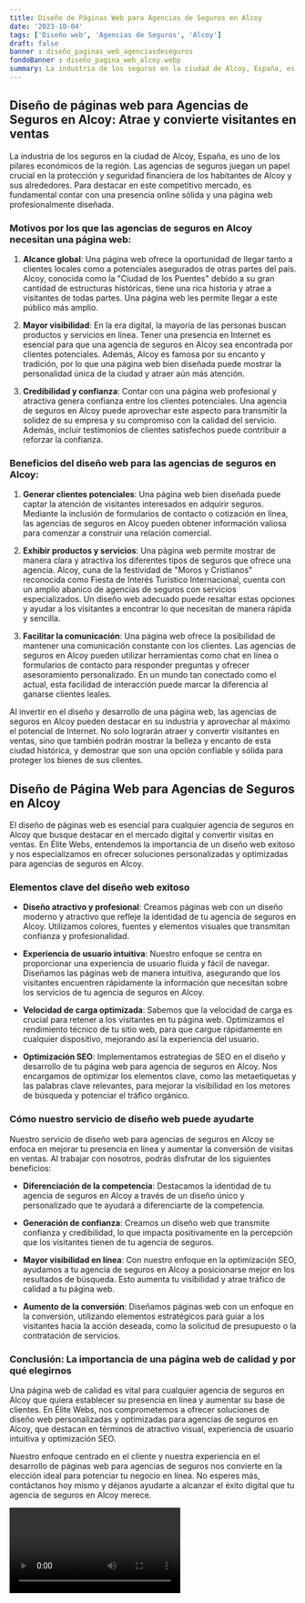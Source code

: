 ```yaml
---
title: Diseño de Páginas Web para Agencias de Seguros en Alcoy
date: '2023-10-04'
tags: ['Diseño web', 'Agencias de Seguros', 'Alcoy']
draft: false
banner : diseño_paginas_web_agenciasdeseguros
fondoBanner : diseño_pagina_web_alcoy.webp
summary: La industria de los seguros en la ciudad de Alcoy, España, es uno de los pilares económicos de la región. Las agencias de seguros juegan un papel crucial en la protección y seguridad financiera de los habitantes de Alcoy y sus alrededores. Para destacar en este competitivo mercado, es fundamental contar con una presencia online sólida y una página web profesionalmente diseñada.
---
```


## Diseño de páginas web para Agencias de Seguros en Alcoy: Atrae y convierte visitantes en ventas

La industria de los seguros en la ciudad de Alcoy, España, es uno de los pilares económicos de la región. Las agencias de seguros juegan un papel crucial en la protección y seguridad financiera de los habitantes de Alcoy y sus alrededores. Para destacar en este competitivo mercado, es fundamental contar con una presencia online sólida y una página web profesionalmente diseñada.

### Motivos por los que las agencias de seguros en Alcoy necesitan una página web:

1. **Alcance global**: Una página web ofrece la oportunidad de llegar tanto a clientes locales como a potenciales asegurados de otras partes del país. Alcoy, conocida como la "Ciudad de los Puentes" debido a su gran cantidad de estructuras históricas, tiene una rica historia y atrae a visitantes de todas partes. Una página web les permite llegar a este público más amplio.

2. **Mayor visibilidad**: En la era digital, la mayoría de las personas buscan productos y servicios en línea. Tener una presencia en Internet es esencial para que una agencia de seguros en Alcoy sea encontrada por clientes potenciales. Además, Alcoy es famosa por su encanto y tradición, por lo que una página web bien diseñada puede mostrar la personalidad única de la ciudad y atraer aún más atención.

3. **Credibilidad y confianza**: Contar con una página web profesional y atractiva genera confianza entre los clientes potenciales. Una agencia de seguros en Alcoy puede aprovechar este aspecto para transmitir la solidez de su empresa y su compromiso con la calidad del servicio. Además, incluir testimonios de clientes satisfechos puede contribuir a reforzar la confianza.

### Beneficios del diseño web para las agencias de seguros en Alcoy:

1. **Generar clientes potenciales**: Una página web bien diseñada puede captar la atención de visitantes interesados en adquirir seguros. Mediante la inclusión de formularios de contacto o cotización en línea, las agencias de seguros en Alcoy pueden obtener información valiosa para comenzar a construir una relación comercial.

2. **Exhibir productos y servicios**: Una página web permite mostrar de manera clara y atractiva los diferentes tipos de seguros que ofrece una agencia. Alcoy, cuna de la festividad de "Moros y Cristianos" reconocida como Fiesta de Interés Turístico Internacional, cuenta con un amplio abanico de agencias de seguros con servicios especializados. Un diseño web adecuado puede resaltar estas opciones y ayudar a los visitantes a encontrar lo que necesitan de manera rápida y sencilla.

3. **Facilitar la comunicación**: Una página web ofrece la posibilidad de mantener una comunicación constante con los clientes. Las agencias de seguros en Alcoy pueden utilizar herramientas como chat en línea o formularios de contacto para responder preguntas y ofrecer asesoramiento personalizado. En un mundo tan conectado como el actual, esta facilidad de interacción puede marcar la diferencia al ganarse clientes leales.

Al invertir en el diseño y desarrollo de una página web, las agencias de seguros en Alcoy pueden destacar en su industria y aprovechar al máximo el potencial de Internet. No solo lograrán atraer y convertir visitantes en ventas, sino que también podrán mostrar la belleza y encanto de esta ciudad histórica, y demostrar que son una opción confiable y sólida para proteger los bienes de sus clientes.

<GifSeo />

<Cta />

## Diseño de Página Web para Agencias de Seguros en Alcoy

El diseño de páginas web es esencial para cualquier agencia de seguros en Alcoy que busque destacar en el mercado digital y convertir visitas en ventas. En Élite Webs, entendemos la importancia de un diseño web exitoso y nos especializamos en ofrecer soluciones personalizadas y optimizadas para agencias de seguros en Alcoy.

### Elementos clave del diseño web exitoso

- **Diseño atractivo y profesional**: Creamos páginas web con un diseño moderno y atractivo que refleje la identidad de tu agencia de seguros en Alcoy. Utilizamos colores, fuentes y elementos visuales que transmitan confianza y profesionalidad.

- **Experiencia de usuario intuitiva**: Nuestro enfoque se centra en proporcionar una experiencia de usuario fluida y fácil de navegar. Diseñamos las páginas web de manera intuitiva, asegurando que los visitantes encuentren rápidamente la información que necesitan sobre los servicios de tu agencia de seguros en Alcoy.

- **Velocidad de carga optimizada**: Sabemos que la velocidad de carga es crucial para retener a los visitantes en tu página web. Optimizamos el rendimiento técnico de tu sitio web, para que cargue rápidamente en cualquier dispositivo, mejorando así la experiencia del usuario.

- **Optimización SEO**: Implementamos estrategias de SEO en el diseño y desarrollo de tu página web para agencia de seguros en Alcoy. Nos encargamos de optimizar los elementos clave, como las metaetiquetas y las palabras clave relevantes, para mejorar la visibilidad en los motores de búsqueda y potenciar el tráfico orgánico.

### Cómo nuestro servicio de diseño web puede ayudarte

Nuestro servicio de diseño web para agencias de seguros en Alcoy se enfoca en mejorar tu presencia en línea y aumentar la conversión de visitas en ventas. Al trabajar con nosotros, podrás disfrutar de los siguientes beneficios:

- **Diferenciación de la competencia**: Destacamos la identidad de tu agencia de seguros en Alcoy a través de un diseño único y personalizado que te ayudará a diferenciarte de la competencia.

- **Generación de confianza**: Creamos un diseño web que transmite confianza y credibilidad, lo que impacta positivamente en la percepción que los visitantes tienen de tu agencia de seguros.

- **Mayor visibilidad en línea**: Con nuestro enfoque en la optimización SEO, ayudamos a tu agencia de seguros en Alcoy a posicionarse mejor en los resultados de búsqueda. Esto aumenta tu visibilidad y atrae tráfico de calidad a tu página web.

- **Aumento de la conversión**: Diseñamos páginas web con un enfoque en la conversión, utilizando elementos estratégicos para guiar a los visitantes hacia la acción deseada, como la solicitud de presupuesto o la contratación de servicios.

### Conclusión: La importancia de una página web de calidad y por qué elegirnos

Una página web de calidad es vital para cualquier agencia de seguros en Alcoy que quiera establecer su presencia en línea y aumentar su base de clientes. En Élite Webs, nos comprometemos a ofrecer soluciones de diseño web personalizadas y optimizadas para agencias de seguros en Alcoy, que destacan en términos de atractivo visual, experiencia de usuario intuitiva y optimización SEO.

Nuestro enfoque centrado en el cliente y nuestra experiencia en el desarrollo de páginas web para agencias de seguros nos convierte en la elección ideal para potenciar tu negocio en línea. No esperes más, contáctanos hoy mismo y déjanos ayudarte a alcanzar el éxito digital que tu agencia de seguros en Alcoy merece.

<Video />

<CtaBot job='Agencias de Seguros' city='Alcoy'/>

<Gmaps query='Alcoy+españa+maps' />